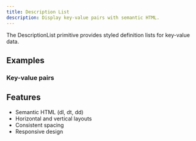```yaml
---
title: Description List
description: Display key-value pairs with semantic HTML.
---
```


The DescriptionList primitive provides styled definition lists for key-value data.

## Examples

### Key-value pairs

<Preview path="primitives-description-list" />

## Features

- Semantic HTML (dl, dt, dd)
- Horizontal and vertical layouts
- Consistent spacing
- Responsive design

